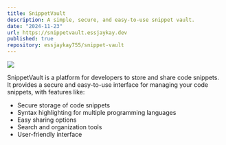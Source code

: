 ```yaml
---
title: SnippetVault
description: A simple, secure, and easy-to-use snippet vault.
date: "2024-11-23"
url: https://snippetvault.essjaykay.dev
published: true
repository: essjaykay755/snippet-vault
---
```


[![](/images/snippetvault.png)](https://snippetvault.essjaykay.dev)

SnippetVault is a platform for developers to store and share code snippets. It provides a secure and easy-to-use interface for managing your code snippets, with features like:

- Secure storage of code snippets
- Syntax highlighting for multiple programming languages
- Easy sharing options
- Search and organization tools
- User-friendly interface 